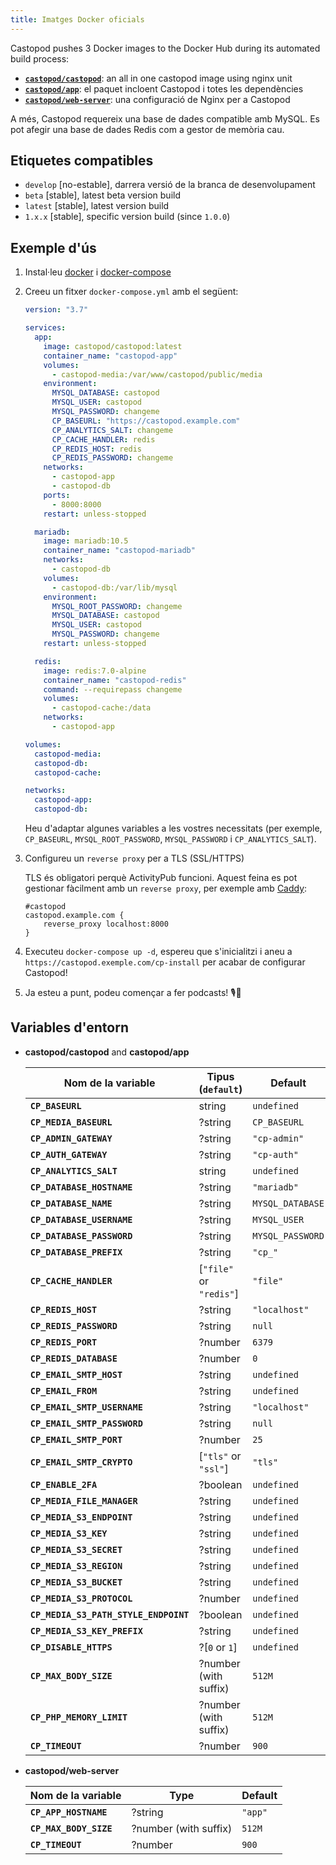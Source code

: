 ```yaml
---
title: Imatges Docker oficials
---
```


Castopod pushes 3 Docker images to the Docker Hub during its automated build
process:

- [**`castopod/castopod`**](https://hub.docker.com/r/castopod/castopod): an all
  in one castopod image using nginx unit
- [**`castopod/app`**](https://hub.docker.com/r/castopod/app): el paquet
  incloent Castopod i totes les dependències
- [**`castopod/web-server`**](https://hub.docker.com/r/castopod/web-server): una
  configuració de Nginx per a Castopod

A més, Castopod requereix una base de dades compatible amb MySQL. Es pot afegir
una base de dades Redis com a gestor de memòria cau.

## Etiquetes compatibles

- `develop` [no-estable], darrera versió de la branca de desenvolupament
- `beta` [stable], latest beta version build
- `latest` [stable], latest version build
- `1.x.x` [stable], specific version build (since `1.0.0`)

## Exemple d'ús

1.  Instal·leu [docker](https://docs.docker.com/get-docker/) i
    [docker-compose](https://docs.docker.com/compose/install/)
2.  Creeu un fitxer `docker-compose.yml` amb el següent:

    ```yml
    version: "3.7"

    services:
      app:
        image: castopod/castopod:latest
        container_name: "castopod-app"
        volumes:
          - castopod-media:/var/www/castopod/public/media
        environment:
          MYSQL_DATABASE: castopod
          MYSQL_USER: castopod
          MYSQL_PASSWORD: changeme
          CP_BASEURL: "https://castopod.example.com"
          CP_ANALYTICS_SALT: changeme
          CP_CACHE_HANDLER: redis
          CP_REDIS_HOST: redis
          CP_REDIS_PASSWORD: changeme
        networks:
          - castopod-app
          - castopod-db
        ports:
          - 8000:8000
        restart: unless-stopped

      mariadb:
        image: mariadb:10.5
        container_name: "castopod-mariadb"
        networks:
          - castopod-db
        volumes:
          - castopod-db:/var/lib/mysql
        environment:
          MYSQL_ROOT_PASSWORD: changeme
          MYSQL_DATABASE: castopod
          MYSQL_USER: castopod
          MYSQL_PASSWORD: changeme
        restart: unless-stopped

      redis:
        image: redis:7.0-alpine
        container_name: "castopod-redis"
        command: --requirepass changeme
        volumes:
          - castopod-cache:/data
        networks:
          - castopod-app

    volumes:
      castopod-media:
      castopod-db:
      castopod-cache:

    networks:
      castopod-app:
      castopod-db:
    ```

    Heu d'adaptar algunes variables a les vostres necessitats (per exemple,
    `CP_BASEURL`, `MYSQL_ROOT_PASSWORD`, `MYSQL_PASSWORD` i
    `CP_ANALYTICS_SALT`).

3.  Configureu un `reverse proxy` per a TLS (SSL/HTTPS)

    TLS és obligatori perquè ActivityPub funcioni. Aquest feina es pot gestionar
    fàcilment amb un `reverse proxy`, per exemple amb
    [Caddy](https://caddyserver.com/):

    ```
    #castopod
    castopod.example.com {
        reverse_proxy localhost:8000
    }
    ```

4.  Executeu `docker-compose up -d`, espereu que s'inicialitzi i aneu a
    `https://castopod.exemple.com/cp-install` per acabar de configurar Castopod!

5.  Ja esteu a punt, podeu començar a fer podcasts! 🎙️🚀

## Variables d'entorn

- **castopod/castopod** and **castopod/app**

  | Nom de la variable                    | Tipus (`default`)       | Default          |
  | ------------------------------------- | ----------------------- | ---------------- |
  | **`CP_BASEURL`**                      | string                  | `undefined`      |
  | **`CP_MEDIA_BASEURL`**                | ?string                 | `CP_BASEURL`     |
  | **`CP_ADMIN_GATEWAY`**                | ?string                 | `"cp-admin"`     |
  | **`CP_AUTH_GATEWAY`**                 | ?string                 | `"cp-auth"`      |
  | **`CP_ANALYTICS_SALT`**               | string                  | `undefined`      |
  | **`CP_DATABASE_HOSTNAME`**            | ?string                 | `"mariadb"`      |
  | **`CP_DATABASE_NAME`**                | ?string                 | `MYSQL_DATABASE` |
  | **`CP_DATABASE_USERNAME`**            | ?string                 | `MYSQL_USER`     |
  | **`CP_DATABASE_PASSWORD`**            | ?string                 | `MYSQL_PASSWORD` |
  | **`CP_DATABASE_PREFIX`**              | ?string                 | `"cp_"`          |
  | **`CP_CACHE_HANDLER`**                | [`"file"` or `"redis"`] | `"file"`         |
  | **`CP_REDIS_HOST`**                   | ?string                 | `"localhost"`    |
  | **`CP_REDIS_PASSWORD`**               | ?string                 | `null`           |
  | **`CP_REDIS_PORT`**                   | ?number                 | `6379`           |
  | **`CP_REDIS_DATABASE`**               | ?number                 | `0`              |
  | **`CP_EMAIL_SMTP_HOST`**              | ?string                 | `undefined`      |
  | **`CP_EMAIL_FROM`**                   | ?string                 | `undefined`      |
  | **`CP_EMAIL_SMTP_USERNAME`**          | ?string                 | `"localhost"`    |
  | **`CP_EMAIL_SMTP_PASSWORD`**          | ?string                 | `null`           |
  | **`CP_EMAIL_SMTP_PORT`**              | ?number                 | `25`             |
  | **`CP_EMAIL_SMTP_CRYPTO`**            | [`"tls"` or `"ssl"`]    | `"tls"`          |
  | **`CP_ENABLE_2FA`**                   | ?boolean                | `undefined`      |
  | **`CP_MEDIA_FILE_MANAGER`**           | ?string                 | `undefined`      |
  | **`CP_MEDIA_S3_ENDPOINT`**            | ?string                 | `undefined`      |
  | **`CP_MEDIA_S3_KEY`**                 | ?string                 | `undefined`      |
  | **`CP_MEDIA_S3_SECRET`**              | ?string                 | `undefined`      |
  | **`CP_MEDIA_S3_REGION`**              | ?string                 | `undefined`      |
  | **`CP_MEDIA_S3_BUCKET`**              | ?string                 | `undefined`      |
  | **`CP_MEDIA_S3_PROTOCOL`**            | ?number                 | `undefined`      |
  | **`CP_MEDIA_S3_PATH_STYLE_ENDPOINT`** | ?boolean                | `undefined`      |
  | **`CP_MEDIA_S3_KEY_PREFIX`**          | ?string                 | `undefined`      |
  | **`CP_DISABLE_HTTPS`**                | ?[`0` or `1`]           | `undefined`      |
  | **`CP_MAX_BODY_SIZE`**                | ?number (with suffix)   | `512M`           |
  | **`CP_PHP_MEMORY_LIMIT`**             | ?number (with suffix)   | `512M`           |
  | **`CP_TIMEOUT`**                      | ?number                 | `900`            |

- **castopod/web-server**

  | Nom de la variable     | Type                  | Default |
  | ---------------------- | --------------------- | ------- |
  | **`CP_APP_HOSTNAME`**  | ?string               | `"app"` |
  | **`CP_MAX_BODY_SIZE`** | ?number (with suffix) | `512M`  |
  | **`CP_TIMEOUT`**       | ?number               | `900`   |

